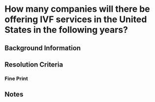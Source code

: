 
# How many companies will there be offering IVF services in the United States in the following years?

## Background Information

## Resolution Criteria

### Fine Print

## Notes
